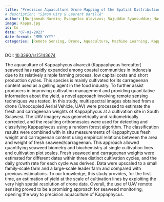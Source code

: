```yaml
---
title: "Precision Aquaculture Drone Mapping of the Spatial Distribution of Kappaphycus alvarezii Biomass and Carrageenan"
# description: "Simon Oiry & Laurent Barillé"
author: [Nurjannah Nurdin; Evangelos Alevizos; Rajuddin Syamsuddin; Hasni Asis; Elmi Nurhaidah Zainuddin; Agus Aris ; Simon Oiry; Guillaume Brunier; Teruhisa Komatsu; Barillé Laurent]
image: Kappa.jpg
id: Co
date: "07-01-2023"
date-format: "MMM YYYY"
categories: [Remote Sensing, Drone, Aquaculture, Machine Learning, Kappaphycus alvarezii]
---
```


DOI: [10.3390/rs15143674](http://dx.doi.org/10.3390/rs15143674)

The aquaculture of Kappaphycus alvarezii (Kappaphycus hereafter) seaweed has rapidly expanded among coastal communities in Indonesia due to its relatively simple farming process, low capital costs and short production cycles. This species is mainly cultivated for its carrageenan content used as a gelling agent in the food industry. To further assist producers in improving cultivation management and providing quantitative information about the yield, a novel approach involving remote sensing techniques was tested. In this study, multispectral images obtained from a drone (Unoccupied Aerial Vehicle, UAV) were processed to estimate the fresh and carrageenan weights of Kappaphycus at a cultivation site in South Sulawesi. The UAV imagery was geometrically and radiometrically corrected, and the resulting orthomosaics were used for detecting and classifying Kappaphycus using a random forest algorithm. The classification results were combined with in situ measurements of Kappaphycus fresh weight and carrageenan content using empirical relations between the area and weight of fresh seaweed/carrageenan. This approach allowed quantifying seaweed biometry and biochemistry at single cultivation lines and cultivation plot scales. Fresh seaweed and carrageenan weights were estimated for different dates within three distinct cultivation cycles, and the daily growth rate for each cycle was derived. Data were upscaled to a small family-scale farm and a large-scale leader farm and compared with previous estimations. To our knowledge, this study provides, for the first time, an estimation of yield at the scale of cultivation lines by exploiting the very high spatial resolution of drone data. Overall, the use of UAV remote sensing proved to be a promising approach for seaweed monitoring, opening the way to precision aquaculture of Kappaphycus.